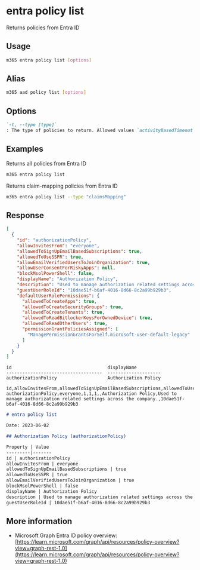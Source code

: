 
# entra policy list

Returns policies from Entra ID

## Usage

```sh
m365 entra policy list [options]
```

## Alias

```sh
m365 aad policy list [options]
```

## Options

```md definition-list
`-t, --type [type]`
: The type of policies to return. Allowed values `activityBasedTimeout`, `authorization`, `claimsMapping`, `homeRealmDiscovery`, `identitySecurityDefaultsEnforcement`, `tokenIssuance`, `tokenLifetime`. If omitted, all policies are returned
```

<Global />

## Examples

Returns all policies from Entra ID

```sh
m365 entra policy list
```

Returns claim-mapping policies from Entra ID

```sh
m365 entra policy list --type "claimsMapping"
```

## Response

<Tabs>
  <TabItem value="JSON">

  ```json
  [
    {
      "id": "authorizationPolicy",
      "allowInvitesFrom": "everyone",
      "allowedToSignUpEmailBasedSubscriptions": true,
      "allowedToUseSSPR": true,
      "allowEmailVerifiedUsersToJoinOrganization": true,
      "allowUserConsentForRiskyApps": null,
      "blockMsolPowerShell": false,
      "displayName": "Authorization Policy",
      "description": "Used to manage authorization related settings across the company.",
      "guestUserRoleId": "10dae51f-b6af-4016-8d66-8c2a99b929b3",
      "defaultUserRolePermissions": {
        "allowedToCreateApps": true,
        "allowedToCreateSecurityGroups": true,
        "allowedToCreateTenants": true,
        "allowedToReadBitlockerKeysForOwnedDevice": true,
        "allowedToReadOtherUsers": true,
        "permissionGrantPoliciesAssigned": [
          "ManagePermissionGrantsForSelf.microsoft-user-default-legacy"
        ]
      }
    }
  ]
  ```

  </TabItem>
  <TabItem value="Text">

  ```text
  id                                    displayName
  ------------------------------------  --------------------
  authorizationPolicy                   Authorization Policy
  ```

  </TabItem>
  <TabItem value="CSV">

  ```csv
  id,allowInvitesFrom,allowedToSignUpEmailBasedSubscriptions,allowedToUseSSPR,allowEmailVerifiedUsersToJoinOrganization,blockMsolPowerShell,displayName,description,guestUserRoleId
  authorizationPolicy,everyone,1,1,1,,Authorization Policy,Used to manage authorization related settings across the company.,10dae51f-b6af-4016-8d66-8c2a99b929b3
  ```

  </TabItem>
  <TabItem value="Markdown">

  ```md
  # entra policy list

  Date: 2023-06-02

  ## Authorization Policy (authorizationPolicy)

  Property | Value
  ---------|-------
  id | authorizationPolicy
  allowInvitesFrom | everyone
  allowedToSignUpEmailBasedSubscriptions | true
  allowedToUseSSPR | true
  allowEmailVerifiedUsersToJoinOrganization | true
  blockMsolPowerShell | false
  displayName | Authorization Policy
  description | Used to manage authorization related settings across the company.
  guestUserRoleId | 10dae51f-b6af-4016-8d66-8c2a99b929b3
  ```

  </TabItem>
</Tabs>

## More information

- Microsoft Graph Entra ID policy overview: [https://learn.microsoft.com/graph/api/resources/policy-overview?view=graph-rest-1.0](https://learn.microsoft.com/graph/api/resources/policy-overview?view=graph-rest-1.0)
